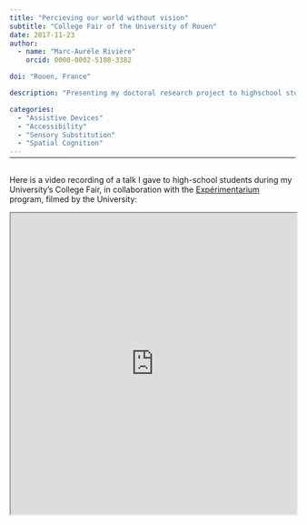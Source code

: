 ```yaml
---
title: "Percieving our world without vision"
subtitle: "College Fair of the University of Rouen"
date: 2017-11-23
author:
  - name: "Marc-Aurèle Rivière"
    orcid: 0000-0002-5108-3382

doi: "Rouen, France"

description: "Presenting my doctoral research project to highschool students during the College Fair of Fall 2017 ({{< iconify twemoji flag-france >}})"

categories:
  - "Assistive Devices"
  - "Accessibility"
  - "Sensory Substitution"
  - "Spatial Cognition"
---
```


<hr style="margin-bottom: 30px; margin-top: -12px">

Here is a video recording of a talk I gave to high-school students during my University's College Fair, in collaboration with the [Expérimentarium](https://www.experimentarium.fr/) program, filmed by the University:

<iframe width="100%" height="530" src="https://webtv.univ-rouen.fr/permalink/v125874a12b846wu0get/iframe/" allowfullscreen="allowfullscreen" allow="autoplay"></iframe>